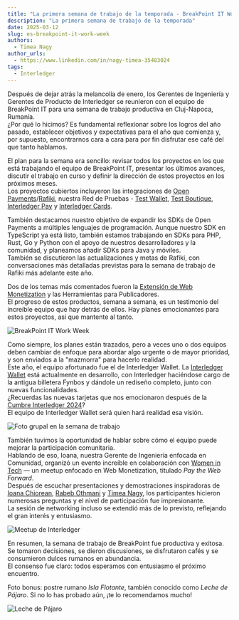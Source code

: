 ```yaml
---
title: "La primera semana de trabajo de la temporada - BreakPoint IT Work Week"
description: "La primera semana de trabajo de la temporada"
date: 2025-03-12
slug: es-breakpoint-it-work-week
authors:
  - Timea Nagy
author_urls:
  - https://www.linkedin.com/in/nagy-timea-35483024
tags:
  - Interledger
---
```


Después de dejar atrás la melancolía de enero, los Gerentes de Ingeniería y Gerentes de Producto de Interledger se reunieron con el equipo de BreakPoint IT para una semana de trabajo productiva en Cluj-Napoca, Rumanía.  
¿Por qué lo hicimos? Es fundamental reflexionar sobre los logros del año pasado, establecer objetivos y expectativas para el año que comienza y, por supuesto, encontrarnos cara a cara para por fin disfrutar ese café del que tanto hablamos.

El plan para la semana era sencillo: revisar todos los proyectos en los que está trabajando el equipo de BreakPoint IT, presentar los últimos avances, discutir el trabajo en curso y definir la dirección de estos proyectos en los próximos meses.  
Los proyectos cubiertos incluyeron las integraciones de [Open Payments](https://openpayments.dev/)/[Rafiki](https://rafiki.dev/), nuestra Red de Pruebas - [Test Wallet](https://wallet.interledger-test.dev/), [Test Boutique](https://boutique.interledger-test.dev/), [Interledger Pay](https://interledgerpay.com/) y [Interledger Cards](https://wallet.interledger.cards/).

También destacamos nuestro objetivo de expandir los SDKs de Open Payments a múltiples lenguajes de programación. Aunque nuestro SDK en TypeScript ya está listo, también estamos trabajando en SDKs para PHP, Rust, Go y Python con el apoyo de nuestros desarrolladores y la comunidad, y planeamos añadir SDKs para Java y móviles.  
También se discutieron las actualizaciones y metas de Rafiki, con conversaciones más detalladas previstas para la semana de trabajo de Rafiki más adelante este año.

Dos de los temas más comentados fueron la [Extensión de Web Monetization](https://webmonetization.org/) y las Herramientas para Publicadores.  
El progreso de estos productos, semana a semana, es un testimonio del increíble equipo que hay detrás de ellos. Hay planes emocionantes para estos proyectos, así que mantente al tanto.

![BreakPoint IT Work Week](/developers/img/blog/2025-03-12/bp-ww.jpg)

Como siempre, los planes están trazados, pero a veces uno o dos equipos deben cambiar de enfoque para abordar algo urgente o de mayor prioridad, y son enviados a la "mazmorra" para hacerlo realidad.  
Este año, el equipo afortunado fue el de Interledger Wallet. La [Interledger Wallet](https://interledger.app/) está actualmente en desarrollo, con Interledger haciéndose cargo de la antigua billetera Fynbos y dándole un rediseño completo, junto con nuevas funcionalidades.  
¿Recuerdas las nuevas tarjetas que nos emocionaron después de la [Cumbre Interledger 2024](https://interledger.org/summit)?  
El equipo de Interledger Wallet será quien hará realidad esa visión.

![Foto grupal en la semana de trabajo](/developers/img/blog/2025-03-12/bp-ww-group.jpg)

También tuvimos la oportunidad de hablar sobre cómo el equipo puede mejorar la participación comunitaria.  
Hablando de eso, Ioana, nuestra Gerente de Ingeniería enfocada en Comunidad, organizó un evento increíble en colaboración con [Women in Tech](https://www.womenintechcluj.com/) — un meetup enfocado en Web Monetization, titulado *Pay the Web Forward*.  
Después de escuchar presentaciones y demostraciones inspiradoras de [Ioana Chiorean](https://interledger.org/team/ioana-chiorean), [Rabeb Othmani](https://interledger.org/team/rabeb-othmani) y [Timea Nagy](https://interledger.org/team/timea-nagy), los participantes hicieron numerosas preguntas y el nivel de participación fue impresionante.  
La sesión de networking incluso se extendió más de lo previsto, reflejando el gran interés y entusiasmo.

![Meetup de Interledger](/developers/img/blog/2025-03-12/bp-ww-wt.jpg)

En resumen, la semana de trabajo de BreakPoint fue productiva y exitosa. Se tomaron decisiones, se dieron discusiones, se disfrutaron cafés y se consumieron dulces rumanos en abundancia.  
El consenso fue claro: todos esperamos con entusiasmo el próximo encuentro.

Foto bonus: postre rumano *Isla Flotante*, también conocido como *Leche de Pájaro*. Si no lo has probado aún, ¡te lo recomendamos mucho!

![Leche de Pájaro](/developers/img/blog/2025-03-12/bp-ww-bm.png)
